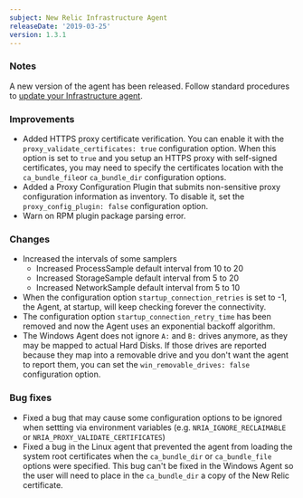 ```yaml
---
subject: New Relic Infrastructure Agent
releaseDate: '2019-03-25'
version: 1.3.1
---
```


### Notes

A new version of the agent has been released. Follow standard procedures to [update your Infrastructure agent](/docs/infrastructure/new-relic-infrastructure/installation/update-infrastructure-agent).

### Improvements

* Added HTTPS proxy certificate verification. You can enable it with the `proxy_validate_certificates: true` configuration option. When this option is set to `true` and you setup an HTTPS proxy with self-signed certificates, you may need to specify the certificates location with the `ca_bundle_file`or `ca_bundle_dir` configuration options.
* Added a Proxy Configuration Plugin that submits non-sensitive proxy configuration information as inventory. To disable it, set the `proxy_config_plugin: false` configuration option.
* Warn on RPM plugin package parsing error.

### Changes

* Increased the intervals of some samplers
  * Increased ProcessSample default interval from 10 to 20
  * Increased StorageSample default interval from 5 to 20
  * Increased NetworkSample default interval from 5 to 10
* When the configuration option `startup_connection_retries` is set to -1, the Agent, at startup, will keep checking forever the connectivity.
* The configuration option `startup_connection_retry_time` has been removed and now the Agent uses an exponential backoff algorithm.
* The Windows Agent does not ignore `A:` and `B:` drives anymore, as they may be mapped to actual Hard Disks. If those drives are reported because they map into a removable drive and you don't want the agent to report them, you can set the `win_removable_drives: false` configuration option.

### Bug fixes

* Fixed a bug that may cause some configuration options to be ignored when settting via environment variables (e.g. `NRIA_IGNORE_RECLAIMABLE` or `NRIA_PROXY_VALIDATE_CERTIFICATES`)
* Fixed a bug in the Linux agent that prevented the agent from loading the system root certificates when the `ca_bundle_dir` or `ca_bundle_file` options were specified. This bug can't be fixed in the Windows Agent so the user will need to place in the `ca_bundle_dir` a copy of the New Relic certificate.
